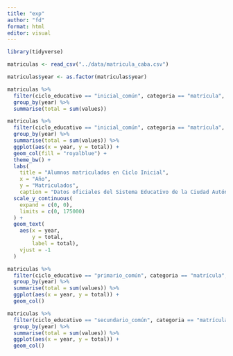 ```yaml
---
title: "exp"
author: "fd"
format: html
editor: visual
---
```



```r
library(tidyverse)
```


```r
matriculas <- read_csv("../data/matricula_caba.csv")

matriculas$year <- as.factor(matriculas$year)
```


```r
matriculas %>% 
  filter(ciclo_educativo == "inicial_común", categoria == "matrícula", !is.na(values)) %>% 
  group_by(year) %>% 
  summarise(total = sum(values))
```



```r
matriculas %>% 
  filter(ciclo_educativo == "inicial_común", categoria == "matrícula", !is.na(values)) %>% 
  group_by(year) %>% 
  summarise(total = sum(values)) %>% 
  ggplot(aes(x = year, y = total)) +
  geom_col(fill = "royalblue") +
  theme_bw() + 
  labs(
    title = "Alumnos matriculados en Ciclo Inicial",
    x = "Año",
    y = "Matriculados",
    caption = "Datos oficiales del Sistema Educativo de la Ciudad Autónoma de Buenos Aires") +
  scale_y_continuous(
    expand = c(0, 0),
    limits = c(0, 175000)
  ) + 
  geom_text(
    aes(x = year,
        y = total,
        label = total),
    vjust = -1
  )
```



```r
matriculas %>% 
  filter(ciclo_educativo == "primario_común", categoria == "matrícula", !is.na(values)) %>%
  group_by(year) %>% 
  summarise(total = sum(values)) %>% 
  ggplot(aes(x = year, y = total)) +
  geom_col()
```


```r
matriculas %>% 
  filter(ciclo_educativo == "secundario_común", categoria == "matrícula", !is.na(values)) %>%
  group_by(year) %>% 
  summarise(total = sum(values)) %>% 
  ggplot(aes(x = year, y = total)) +
  geom_col()
```



